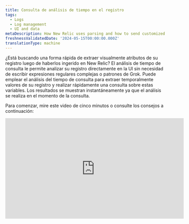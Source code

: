 ```yaml
---
title: Consulta de análisis de tiempo en el registro
tags:
  - Logs
  - Log management
  - UI and data
metaDescription: How New Relic uses parsing and how to send customized log data.
freshnessValidatedDate: '2024-05-15T00:00:00.000Z'
translationType: machine
---
```


¿Está buscando una forma rápida de extraer visualmente atributos de su registro luego de haberlos ingerido en New Relic? El análisis de tiempo de consulta le permite analizar su registro directamente en la UI sin necesidad de escribir expresiones regulares complejas o patrones de Grok. Puede emplear el análisis del tiempo de consulta para extraer temporalmente valores de su registro y realizar rápidamente una consulta sobre estas variables. Los resultados se muestran instantáneamente ya que el análisis se realiza en el momento de la consulta.

Para comenzar, mire este video de cinco minutos o consulte los consejos a continuación:

<iframe
  width="560"
  height="315"
  src="https://www.youtube.com/embed/tvK6MlkvD6Y?si=Vj4zadiAH1OG_wMy"
  title="YouTube video player"
  frameborder="0"
  allow="accelerometer; autoplay; clipboard-write; encrypted-media; gyroscope; picture-in-picture; web-share"
  referrerpolicy="strict-origin-when-cross-origin"
  allowfullscreen
/>

## En qué se diferencia el análisis del tiempo de consulta del análisis de ingesta [#differences]

Si bien ambos tipos de análisis facilitan la consulta del registro, tienen algunas diferencias significativas:

* **Análisis de ingesta:** el análisis durante [la ingestalog ](/docs/logs/ui-data/parsing/)es donde se crean reglas de análisis empleando Grok o expresiones regulares (o ambas). A medida que los log se incorporan en New Relic, sus reglas de análisis se aplican para crear un atributo permanente que se almacena con sus datos log en NRDB. Estos atributos le facilitan la consulta de los datos log .
* **Análisis de tiempo de consulta:** a diferencia del análisis de ingesta, el análisis de tiempo de consulta le permite crear atributos temporales que se emplearán como variables de consulta. Luego puede usar estas variables en la consulta NRQL para completar su tabla log . Creamos automáticamente la consulta a medida que realiza selecciones en la UI.

También puede optar por emplear una combinación de ambos enfoques de análisis. Revise la siguiente tabla para decidir si el análisis del tiempo de consulta es adecuado para usted:

<table>
  <thead>
    <tr>
      <th>
        Descripción
      </th>

      <th>
        Análisis de ingesta
      </th>

      <th>
        Análisis del tiempo de consulta
      </th>
    </tr>
  </thead>

  <tbody>
    <tr>
      <td>
        Uso recomendado
      </td>

      <td>
        Lo mejor para crear un atributo permanente que puedes consultar en el futuro
      </td>

      <td>
        Lo mejor para hacer consultas rápidas sobre atributos que no son permanentes
      </td>
    </tr>

    <tr>
      <td>
        Lenguaje de análisis
      </td>

      <td>
        Creas patrones Grok y expresiones regulares.
      </td>

      <td>
        New Relic crea una consulta para usted empleando la NRQL función [aparse](/docs/nrql/nrql-syntax-clauses-functions/#func-aparse)
      </td>
    </tr>

    <tr>
      <td>
        Momento
      </td>

      <td>
        Aplicado al ingerir
      </td>

      <td>
        Aplica cuando consultas
      </td>
    </tr>

    <tr>
      <td>
        Resultados
      </td>

      <td>
        Realiza cambios permanentes en logalmacenado.
      </td>

      <td>
        Altera temporalmente tu registro en la UI
      </td>
    </tr>

    <tr>
      <td>
        Registro de cola en tiempo real
      </td>

      <td>
        El registro de cola en tiempo real incluye cualquier valor extraído del análisis de ingesta
      </td>

      <td>
        El registro de cola en tiempo real **no** incluye ningún valor extraído del análisis del tiempo de consulta
      </td>
    </tr>

    <tr>
      <td>
        Registro exportado
      </td>

      <td>
        El registro exportado incluye cualquier valor extraído del análisis de ingesta
      </td>

      <td>
        El registro exportado **no** incluye ningún valor extraído del análisis del tiempo de consulta
      </td>
    </tr>

    <tr>
      <td>
        Número de atributo
      </td>

      <td>
        Hay un máximo de [255 atributos](/docs/logs/log-api/log-event-data/#events) disponibles en la ingesta (el número real de atributos que puede analizar en la ingesta depende de la naturaleza de su registro)
      </td>

      <td>
        Puede analizar un máximo de 32 atributos temporales en todas las reglas para el análisis del tiempo de consulta.
      </td>
    </tr>
  </tbody>
</table>

## Cómo crear una regla de análisis de tiempo de consulta [#how-to]

A continuación se ofrece una guía para crear reglas de análisis de tiempo de consulta. El ejemplo muestra cómo extraer el nivel de registros y los valores de mensajes programados del atributo `message` .

<Steps>
  <Step>
    #### Seleccione el valor del atributo para analizar [#select-attribute]

    Puede comenzar a crear una regla de análisis de tiempo de consulta seleccionando un valor de atributo para analizar.

    1. En la tabla log o en la vista de **Log details**, resalte una cadena de anclaje que contenga los valores que desea extraer. En este caso, resaltaría `level=info msg="Running script"`. Se ve así en la tabla de logs:<img
         title="Screenshot showing a highlighted section of a log"
         alt="Screenshot showing a highlighted section of a log"
         src="/images/logs_screenshot-crop_example-log-record-to-highlight.webp"
       />

       Tenga en cuenta lo siguiente:

       * El texto resaltado debe incluir los valores que desea extraer y los caracteres de cadena circundantes que ayudarán a identificar la ubicación de los valores extraídos.
       * Si su cadena de anclaje inicial se encuentra en algún lugar en el medio del valor del atributo original, incluya al menos un carácter antes y luego de los valores que desea extraer.
       * Si resalta todo el valor del atributo, no necesita preocupar por los caracteres antes y luego de los valores que está extrayendo.
       * No se pueden resaltar valores de blobs para analizar.

    2. Haga clic en la opción **Create query time parsing rule**.

       **Log table:**<img
         title="Screenshot showing how you can begin with the logs table UI"
         alt="Screenshot showing how you can begin with the logs table UI"
         src="/images/logs_screenshot-full_logs-table-entry-point.webp"
       />

       **Log details view**:<img
         title="Screenshot showing how you can start creating rules in the logs detail view"
         alt="Screenshot showing how you can start creating rules in the logs detail view."
         src="/images/logs_screenshot-full_logs-detail-entry-point.webp"
       />
  </Step>

  <Step>
    #### Resaltar y extraer valores [#highlight-extractl]

    Luego de hacer clic en **Create query time parsing rule**, el editor muestra la cadena que seleccionó para el análisis:

    <img
      title="Screenshot showing the opening screen of the query editor"
      alt="Screenshot showing the opening screen of the query editor"
      src="/images/logs_screenshot-full_open-query-time-parsing-editor.webp"
    />

    Para extraer valores:

    1. Dentro de la cadena, resalte los valores que desea extraer (consulte [Consejos para extraer valores](#extract-tips)).

    2. En **Parse as**, ingrese un nombre para este atributo temporal que se usará como variable de consulta.

       <img
         title="Screenshot showing how to extract values in the parser rule"
         alt="Screenshot showing how to extract values in the parser rule"
         src="/images/logs_screenshot-crop_extract-values-in-parser-rule.webp"
       />

    3. Haga clic en **Save**, que reemplaza el valor que resaltó con la variable que creó.

       <CollapserGroup>
         <Collapser
           id="extract-tips"
           title="Consejos para extraer valores"
         >
           Tenga en cuenta lo siguiente al extraer valores:

           * Puede extraer más de un valor en una regla.

           * **No puede** extraer valores que estén directamente uno al lado del otro. Debe haber al menos un carácter (incluido el espacio) entre los valores extraídos.

           * Si la cadena de anclaje **comienza** en cualquier lugar en el medio del valor del atributo original, no podrá extraer el primer carácter.

             * Usando el ejemplo `level=info msg="Running script"`, no puede extraer la palabra completa `level`--solo `evel`.
             * Para extraer la palabra `level`, los caracteres antes de la palabra `level` deberán incluir en la cadena de anclaje.

           * Si la cadena de anclaje **termina** en algún lugar en el medio del valor del atributo original, no podrá extraer el último carácter.

             * Usando el ejemplo `level=info msg="Running script"`, no puede extraer las comillas dobles finales.
             * Para extraer la última comilla doble, los caracteres luego de la comilla doble deberán incluir en la cadena de anclaje.

           * Tenga cuidado de no emplear ninguna de estas palabras reservadas como nombre de variable para el análisis del tiempo de consulta:

             * `appId`
             * `endTimestamp`
             * `eventType`
             * `logs.accountId`
             * `logs.hashId`
             * `messageId`
             * `message_id`
             * `metricName`
             * `metricTimesliceName`
             * `newrelic.timeslice.value`
             * `timestamp`
             * `timestampSeconds`
             * `timestampMillis`
             * No puedo comenzar con `nr.` o `newrelic`

           * No puede nombrar un valor extraído con el mismo nombre del atributo que se está analizando. Por ejemplo, si está creando una regla de análisis de tiempo de consulta para el atributo de mensaje, un valor extraído no puede denominar mensaje.

             * Los nombres de los valores extraídos deben ser únicos en todas las reglas de análisis del tiempo de consulta.
             * Si un valor extraído recibe el mismo nombre que un atributo existente en su registro, los resultados en la tabla log para esa columna mostrarán datos de ingesta y datos de reglas de análisis de tiempo de consulta.
         </Collapser>
       </CollapserGroup>
  </Step>

  <Step>
    #### Termine de crear su regla de análisis de tiempo de consulta [#finish-rule]

    Luego de seleccionar los valores, complete lo siguiente:

    1. En el editor, revise la vista previa de la tabla que muestra cómo se aplicará su regla al log que seleccionó.

       <img
         title="Screenshot showing how the editor shows a preview of the rule"
         alt="Screenshot showing how the editor shows a preview of the rule"
         src="/images/logs_screenshot-crop_editor-shows-parsed-data-preview.webp"
       />

    2. Si está interesado en la función NRQL empleada en la consulta para obtener su registro, haga clic en **Query**.

       <img
         title="Screenshot showing the query behind the parsing rule"
         alt="Screenshot showng the query behind the parsing rule"
         src="/images/logs_screenshot-crop_nrql-behind-query-rule.webp"
       />

       <figcaption>
         La cadena de patrón, que se emplea para buscar y extraer valores del atributo seleccionado, se actualiza cada vez que se extrae un valor.
       </figcaption>

    3. Si necesita cambiar el nombre de alguna variable antes de crear su regla, haga clic en el nombre, proporcione un nombre nuevo y luego haga clic en **Save**. También puede eliminar variables haciendo clic en la variable que desea eliminar y haciendo clic en **Delete**.<img
         title="Screenshot showing where you can delete values"
         alt="Screenshot showing where you can delete values"
         src="/images/logs_screenshot-crop_delete-query-time-rule.webp"
       />

       <figcaption>
         Puede editar o eliminar variables haciendo clic en ellas.
       </figcaption>

    4. Una vez que terminó de revisar y editar los nombres de sus variables, haga clic en **Create rule** para terminar de crear su regla.

       Si comenzó a crear una regla de análisis de tiempo de consulta desde la vista de **Log details** , debe cerrar esa vista para ver los resultados en la tabla log .

       **Log details**<img
         title="Screenshot showing how you can see your newly extracted values in the log details view"
         alt="Screenshot showing how you can see your newly extracted values in the log details view"
         src="/images/logs_screenshot-full_view-results-in-log-details-view.webp"
       />

       <figcaption>
         Luego de ver los valores recién extraídos, cierre la vista de **Log details** .
       </figcaption>

       **Log table**<img
         title="Screenshot showing the final results after you create the rules"
         alt="Screenshot showing the final results after you create the rules"
         src="/images/logs_screenshot-full_log-table-results.webp"
       />

       <figcaption>
         La tabla log se actualiza automáticamente y aplica la consulta generada para analizar su registro.
       </figcaption>
  </Step>
</Steps>

## Gestiona tus reglas [#manage-rules]

Si bien sus reglas son temporales y se aplican a su sesión de usuario actual, aún puede realizar una variedad de tareas durante su sesión.

<CollapserGroup>
  <Collapser
    id="edit-and-delete-rules"
    title="Editar y eliminar reglas"
  >
    Puede editar o eliminar sus reglas haciendo clic en **Manage parsing rules** encima de la tabla log . Estas reglas se almacenan en su sesión de usuario actual dentro de la vista de registro.

    <img
      title="Screenshot showing the rules manager"
      alt="Screenshot showing the rules manager"
      src="/images/logs_screenshot-crop_rule-manager.webp"
    />

    <figcaption>
      Vea, edite y elimine sus reglas de análisis de tiempo de consulta.
    </figcaption>
  </Collapser>

  <Collapser
    id="save-parsing-rules"
    title="Almacene sus reglas de análisis"
  >
    Si navega fuera del registro, perderá las reglas de análisis del tiempo de consulta. Si desea conservar sus reglas, puede almacenarlas en [vistas almacenadas](/docs/logs/ui-data/use-logs-ui/#saved-views). Esto le permite cargarlos en una sesión futura.
  </Collapser>

  <Collapser
    id="share-rules"
    title="Compartir reglas de análisis de tiempo de consulta"
  >
    Si desea compartir las reglas de análisis del tiempo de consulta con sus colegas, use el botón de vínculo permanente en la parte superior derecha de la UI.

    Cuando compartes un vínculo permanente con tus colegas y ellos agregan algunas reglas, sus cambios no afectarán tu conjunto de reglas iniciales.
  </Collapser>

  <Collapser
    id="create-alerts-from-queries"
    title="Crear alertas desde log consulta"
  >
    Luego de crear una regla de análisis de tiempo de consulta, puede usar las variables de estas reglas en consulta como cualquier otro atributo en la barra de búsqueda. Una vez que busque una variable desde el análisis del tiempo de consulta, puede hacer clic en el botón de alertas para crear una alerta sobre esta variable.

    <img
      title="Screenshot showing an example of the query time search bar"
      alt="Screenshot showing an example of the query time search bar"
      src="/images/logs_screenshot-full_query-time-search-bar.webp"
    />

    <figcaption>
      Consulta sobre tus valores extraídos para que puedas crear una alerta sobre estos valores.
    </figcaption>

    <img
      title="Screenshot showing the alert query builder"
      alt="Screenshot showing the alert query builder"
      src="/images/logs_screenshot-crop_alert-query-builder.webp"
    />

    <figcaption>
      Cree una alerta sobre los valores extraídos del análisis del tiempo de consulta.
    </figcaption>
  </Collapser>

  <Collapser
    id="remove-readd-columns"
    title="Eliminar y volver a agregar columnas"
  >
    Las variables del análisis del tiempo de consulta se agregan automáticamente a la tabla log como columnas. Puede agregar y eliminar estas columnas de análisis del tiempo de consulta haciendo clic en **Add column** encima de la tabla log . Una vez que tenga las columnas que desea mostrar, también puede incluir columnas del análisis del tiempo de consulta en su panel haciendo clic en **Add to dashboard**.
  </Collapser>

  <Collapser
    id="inspect-queries"
    title="Ver la consulta detrás del registro"
  >
    Para ver la consulta completa que estamos ejecutando, haga clic en **NRQL** en la parte superior de la página. Puede ver cómo se emplea la función `aparse` para analizar su registro en el momento de la consulta.

    <img
      title="Screenshot showing the query behind the parsing rule"
      alt="Screenshot showing the query behind the parsing rule"
      src="/images/logs_screenshot-crop_query-behind-parsing-rule.webp"
    />

    <figcaption>
      Vea la consulta NRQL completa empleada para extraer valores en el análisis del tiempo de consulta.
    </figcaption>
  </Collapser>

  <Collapser
    id="view-query-attributes"
    title="Ver consulta atributo"
  >
    Puede usar la vista de **Attributes** para ver sus variables desde el análisis del tiempo de consulta y filtrar por valores específicos para estas variables.

    <img
      title="Screenshot showing the parsing attributes view"
      alt="Screenshot showing the parsing attributes view"
      src="/images/logs_screenshot-crop_parsing-attributes-view.webp"
    />

    <figcaption>
      En la vista de **Attributes** , busque valores extraídos del análisis de tiempo de consulta.
    </figcaption>
  </Collapser>
</CollapserGroup>
